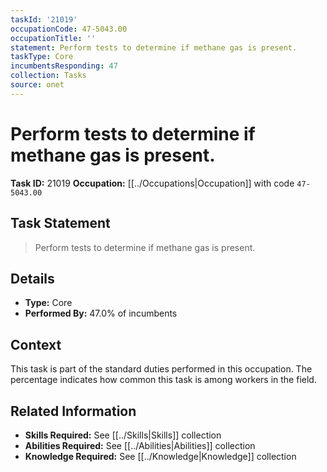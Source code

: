 ```yaml
---
taskId: '21019'
occupationCode: 47-5043.00
occupationTitle: ''
statement: Perform tests to determine if methane gas is present.
taskType: Core
incumbentsResponding: 47
collection: Tasks
source: onet
---
```

# Perform tests to determine if methane gas is present.

**Task ID:** 21019
**Occupation:** [[../Occupations|Occupation]] with code `47-5043.00`

## Task Statement

> Perform tests to determine if methane gas is present.

## Details

- **Type:** Core
- **Performed By:** 47.0% of incumbents

## Context

This task is part of the standard duties performed in this occupation. The percentage indicates how common this task is among workers in the field.

## Related Information

- **Skills Required:** See [[../Skills|Skills]] collection
- **Abilities Required:** See [[../Abilities|Abilities]] collection
- **Knowledge Required:** See [[../Knowledge|Knowledge]] collection
